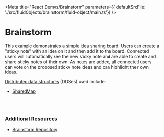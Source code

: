 
<Meta title="React Demos/Brainstorm" parameters={{ defaultSrcFile: './src/fluidObjects/brainstorm/fluid-object/main.ts'}} />

# Brainstorm

This example demonstrates a simple idea sharing board. Users can create a "sticky note" with an idea
on it and then add it to the board. Connected users will automatically see the new sticky note and are able
to create and share sticky notes of their own. As notes are added, all connected users can
vote on the proposed sticky note ideas and can highlight their own ideas.

<a href="https://agreeable-hill-0eeff5b10.azurestaticapps.net/docs/concepts/dds/" target="_blank">Distributed data structures</a> (DDSes) used include:

* <a href="https://agreeable-hill-0eeff5b10.azurestaticapps.net/apis/map/sharedmap/" target="_blank">SharedMap</a>

<Story name="Demo">
  <FluidLoader factory={NoteroContainerFactory} view={NoteroView} viewType="react"></FluidLoader>
</Story>

<br /><br />

### Additional Resources

* <a href="https://github.com/microsoft/FluidExamples" target="_blank">Brainstorm Repository</a>
